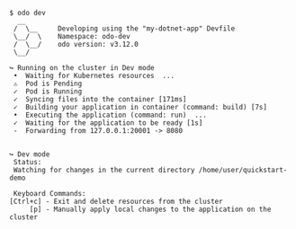 ```console
$ odo dev
  __
 /  \__     Developing using the "my-dotnet-app" Devfile
 \__/  \    Namespace: odo-dev
 /  \__/    odo version: v3.12.0
 \__/

↪ Running on the cluster in Dev mode
 •  Waiting for Kubernetes resources  ...
 ⚠  Pod is Pending
 ✓  Pod is Running
 ✓  Syncing files into the container [171ms]
 ✓  Building your application in container (command: build) [7s]
 •  Executing the application (command: run)  ...
 ✓  Waiting for the application to be ready [1s]
 -  Forwarding from 127.0.0.1:20001 -> 8080


↪ Dev mode
 Status:
 Watching for changes in the current directory /home/user/quickstart-demo

 Keyboard Commands:
[Ctrl+c] - Exit and delete resources from the cluster
     [p] - Manually apply local changes to the application on the cluster
```